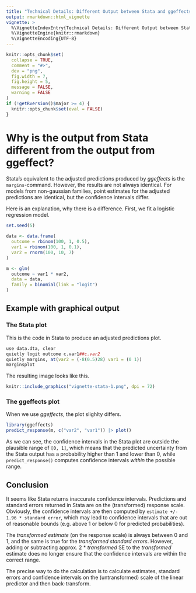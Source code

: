 ```yaml
---
title: "Technical Details: Different Output between Stata and ggeffects"
output: rmarkdown::html_vignette
vignette: >
  %\VignetteIndexEntry{Technical Details: Different Output between Stata and ggeffects}
  %\VignetteEngine{knitr::rmarkdown}
  %\VignetteEncoding{UTF-8}
---
```


```r
knitr::opts_chunk$set(
  collapse = TRUE,
  comment = "#>",
  dev = "png",
  fig.width = 7,
  fig.height = 5,
  message = FALSE,
  warning = FALSE
)
if (!getRversion()$major >= 4) {
  knitr::opts_chunk$set(eval = FALSE)
}
```

# Why is the output from Stata different from the output from ggeffect? 

Stata's equivalent to the adjusted predictions produced by _ggeffects_ is the `margins`-command. However, the results are not always identical. For models from non-gaussian families, point estimates for the adjusted predictions are identical, but the confidence intervals differ.

Here is an explanation, why there is a difference. First, we fit a logistic regression model.

```r
set.seed(5)

data <- data.frame(
  outcome = rbinom(100, 1, 0.5),
  var1 = rbinom(100, 1, 0.1),
  var2 = rnorm(100, 10, 7)
)

m <- glm(
  outcome ~ var1 * var2,
  data = data,
  family = binomial(link = "logit")
)
```

## Example with graphical output

### The Stata plot

This is the code in Stata to produce an adjusted predictions plot.

```r
use data.dta, clear
quietly logit outcome c.var1##c.var2
quietly margins, at(var2 = (-8(0.5)28) var1 = (0 1))
marginsplot
```

The resulting image looks like this.

```r
knitr::include_graphics("vignette-stata-1.png", dpi = 72)
```

### The ggeffects plot

When we use _ggeffects_, the plot slighlty differs.

```r
library(ggeffects)
predict_response(m, c("var2", "var1")) |> plot()
```

As we can see, the confidence intervals in the Stata plot are outside the plausible range of `[0, 1]`, which means that the predicted uncertainty from the Stata output has a probability higher than 1 and lower than 0, while `predict_response()` computes confidence intervals _within_ the possible range.

## Conclusion

It seems like Stata returns inaccurate confidence intervals. Predictions and standard errors returned in Stata are on the (transformed) response scale. Obviously, the confidence intervals are then computed by `estimate +/- 1.96 * standard error`, which may lead to confidence intervals that are out of reasonable bounds (e.g. above 1 or below 0 for predicted probabilities).

The _transformed estimate_ (on the response scale) is always between 0 and 1, and the same is true for the _transformed standard errors_. However, adding or subtracting approx. 2 * _transformed_ SE to the _transformed_ estimate does no longer ensure that the confidence intervals are within the correct range.

The precise way to do the calculation is to calculate estimates, standard errors and confidence intervals on the (untransformed) scale of the linear predictor and then back-transform.
